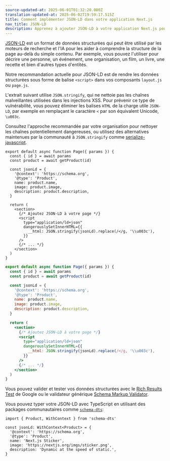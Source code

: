 ```yaml
---
source-updated-at: 2025-06-01T01:32:20.000Z
translation-updated-at: 2025-06-02T19:59:17.515Z
title: Comment implémenter JSON-LD dans votre application Next.js
nav_title: JSON-LD
description: Apprenez à ajouter JSON-LD à votre application Next.js pour décrire votre contenu aux moteurs de recherche et à l'IA.
---
```


[JSON-LD](https://json-ld.org/) est un format de données structurées qui peut être utilisé par les moteurs de recherche et l'IA pour les aider à comprendre la structure de la page au-delà du simple contenu. Par exemple, vous pouvez l'utiliser pour décrire une personne, un événement, une organisation, un film, un livre, une recette et bien d'autres types d'entités.

Notre recommandation actuelle pour JSON-LD est de rendre les données structurées sous forme de balise `<script>` dans vos composants `layout.js` ou `page.js`.

L'extrait suivant utilise `JSON.stringify`, qui ne nettoie pas les chaînes malveillantes utilisées dans les injections XSS. Pour prévenir ce type de vulnérabilité, vous pouvez éliminer les balises `HTML` de la charge utile `JSON-LD`, par exemple en remplaçant le caractère `<` par son équivalent Unicode, `\u003c`.

Consultez l'approche recommandée par votre organisation pour nettoyer les chaînes potentiellement dangereuses, ou utilisez des alternatives maintenues par la communauté à `JSON.stringify` comme [serialize-javascript](https://www.npmjs.com/package/serialize-javascript).

```tsx filename="app/products/[id]/page.tsx" switcher
export default async function Page({ params }) {
  const { id } = await params
  const product = await getProduct(id)

  const jsonLd = {
    '@context': 'https://schema.org',
    '@type': 'Product',
    name: product.name,
    image: product.image,
    description: product.description,
  }

  return (
    <section>
      {/* Ajoutez JSON-LD à votre page */}
      <script
        type="application/ld+json"
        dangerouslySetInnerHTML={{
          __html: JSON.stringify(jsonLd).replace(/</g, '\\u003c'),
        }}
      />
      {/* ... */}
    </section>
  )
}
```

```jsx filename="app/products/[id]/page.js" switcher
export default async function Page({ params }) {
  const { id } = await params
  const product = await getProduct(id)

  const jsonLd = {
    '@context': 'https://schema.org',
    '@type': 'Product',
    name: product.name,
    image: product.image,
    description: product.description,
  }

  return (
    <section>
      {/* Ajoutez JSON-LD à votre page */}
      <script
        type="application/ld+json"
        dangerouslySetInnerHTML={{
          __html: JSON.stringify(jsonLd).replace(/</g, '\\u003c'),
        }}
      />
      {/* ... */}
    </section>
  )
}
```

Vous pouvez valider et tester vos données structurées avec le [Rich Results Test](https://search.google.com/test/rich-results) de Google ou le validateur générique [Schema Markup Validator](https://validator.schema.org/).

Vous pouvez typer votre JSON-LD avec TypeScript en utilisant des packages communautaires comme [`schema-dts`](https://www.npmjs.com/package/schema-dts):

```tsx
import { Product, WithContext } from 'schema-dts'

const jsonLd: WithContext<Product> = {
  '@context': 'https://schema.org',
  '@type': 'Product',
  name: 'Next.js Sticker',
  image: 'https://nextjs.org/imgs/sticker.png',
  description: 'Dynamic at the speed of static.',
}
```